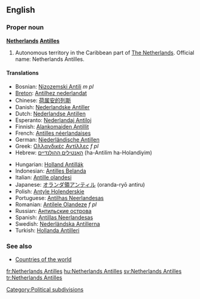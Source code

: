 {{wikipedia}}
==English==

===Proper noun===
'''[[Netherlands]] [[Antilles]]'''

# Autonomous territory in the Caribbean part of [[The Netherlands]]. Official name: Netherlands Antilles.

====Translations====
{{trans-top|autonomous territory}}
* Bosnian: [[Nizozemski Antili]] ''m pl''
* [[Breton]]: [[Antilhez nederlandat]]
* Chinese: [[荷属安的列斯]]
* Danish: [[Nederlandske Antiller]]
* Dutch: [[Nederlandse Antillen]]
* Esperanto: [[Nederlandaj Antiloj]]
* Finnish: [[Alankomaiden Antillit]]
* French: [[Antilles néerlandaises]]
* German: [[Niederländische Antillen]]
* Greek: [[Ολλανδικές Αντίλλες]] ''f pl''
* Hebrew: [[האנטילים ההולנדיים]] (ha-Antilim ha-Holandiyim)
{{trans-mid}}
* Hungarian: [[Holland Antillák]]
* Indonesian: [[Antilles Belanda]]
* Italian: [[Antille olandesi]]
* Japanese: [[オランダ領アンティル]] (oranda-ryō antiru)
* Polish: [[Antyle Holenderskie]]
* Portuguese: [[Antilhas Neerlandesas]]
* Romanian: [[Antilele Olandeze]] ''f pl''
* Russian: [[Антильские острова]]
* Spanish: [[Antillas Neerlandesas]]
* Swedish: [[Nederländska Antillerna]]
* Turkish: [[Hollanda Antilleri]]
{{trans-bottom}}

===See also===
* [[Appendix:Countries of the world|Countries of the world]]

[[Category:Political subdivisions]]

[[fr:Netherlands Antilles]]
[[hu:Netherlands Antilles]]
[[sv:Netherlands Antilles]]
[[tr:Netherlands Antilles]]